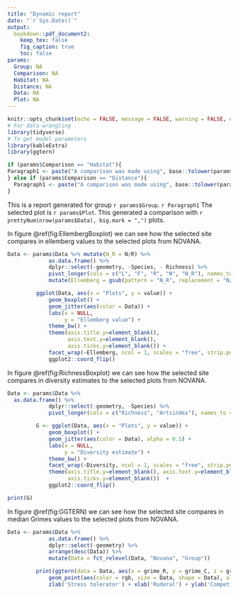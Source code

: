 ```yaml
---
title: "Dynamic report"
date: "`r Sys.Date()`"
output:
  bookdown::pdf_document2:
    keep_tex: false
    fig_caption: true
    toc: false
params:
  Group: NA
  Comparison: NA
  Habitat: NA
  Distance: NA
  Data: NA
  Plot: NA
---
```


```r
knitr::opts_chunk$set(echo = FALSE, message = FALSE, warning = FALSE, error = FALSE, cache = TRUE)
# For data wrangling
library(tidyverse)
# To get model parameters
library(kableExtra)
library(ggtern)
```

```r
if (params$Comparison == "Habitat"){
Paragraph1 <- paste("A comparison was made using", base::tolower(params$Comparison), "as basis with", params$Habitat, "as point of comparison.") 
} else if (params$Comparison == "Distance"){
  Paragraph1 <- paste("A comparison was made using", base::tolower(params$Comparison), "as basis with", prettyNum(params$Distance, big.mark = ","), "meters to select nearby point for comparison.")
}
```

This is a report generated for group `r params$Group`. `r Paragraph1` The selected plot is `r params$Plot`. This generated a comparison with `r prettyNum(nrow(params$Data), big.mark = ",")` plots.

In figure \@ref(fig:EllembergBoxplot) we can see how the selected site compares in ellemberg values to the selected plots from NOVANA.


```r
Data <- params$Data %>% mutate(N_R = N/R) %>%
             as.data.frame() %>%
             dplyr::select(-geometry, -Species, - Richness) %>%
             pivot_longer(cols = c("L", "F", "R", "N", "N_R"), names_to = "Ellemberg") %>%
             mutate(Ellemberg = gsub(pattern = "N_R", replacement = "N/R", x = Ellemberg))

         ggplot(Data, aes(x = "Plots", y = value)) +
             geom_boxplot() +
             geom_jitter(aes(color = Data)) +
             labs(x = NULL,
                  y = "Ellemberg value") +
             theme_bw() +
             theme(axis.title.y=element_blank(),
                   axis.text.y=element_blank(),
                   axis.ticks.y=element_blank()) +
             facet_wrap(~Ellemberg, ncol = 1, scales = "free", strip.position = "right") +
             ggplot2::coord_flip()
```

In figure \@ref(fig:RichnessBoxplot) we can see how the selected site compares in diversity estimates to the selected plots from NOVANA.

```r
Data <- params$Data %>% 
  as.data.frame() %>%
             dplyr::select(-geometry, -Species) %>%
             pivot_longer(cols = c("Richness", "Artsindex"), names_to = "Diversity")

         G <- ggplot(Data, aes(x = "Plots", y = value)) +
             geom_boxplot() +
             geom_jitter(aes(color = Data), alpha = 0.5) +
             labs(x = NULL,
                  y = "Diversity estimate") +
             theme_bw() +
             facet_wrap(~Diversity, ncol = 1, scales = "free", strip.position = "right") +
             theme(axis.title.y=element_blank(), axis.text.y=element_blank(),
                   axis.ticks.y=element_blank())  +
             ggplot2::coord_flip()

print(G)
```


In figure \@ref(fig:GGTERN) we can see how the selected site compares in median Grimes values to the selected plots from NOVANA.

```r
Data <- params$Data %>%
             as.data.frame() %>%
             dplyr::select(-geometry) %>%
             arrange(desc(Data)) %>%
             mutate(Data = fct_relevel(Data, "Novana", "Group"))

         print(ggtern(data = Data, aes(x = grime_R, y = grime_C, z = grime_S)) +
             geom_point(aes(color = rgb, size = Data, shape = Data), alpha = 0.5) + scale_color_identity() + ggtern::theme_rgbw() +
             zlab('Stress tolerator') + xlab('Ruderal') + ylab('Competitor'))
```

